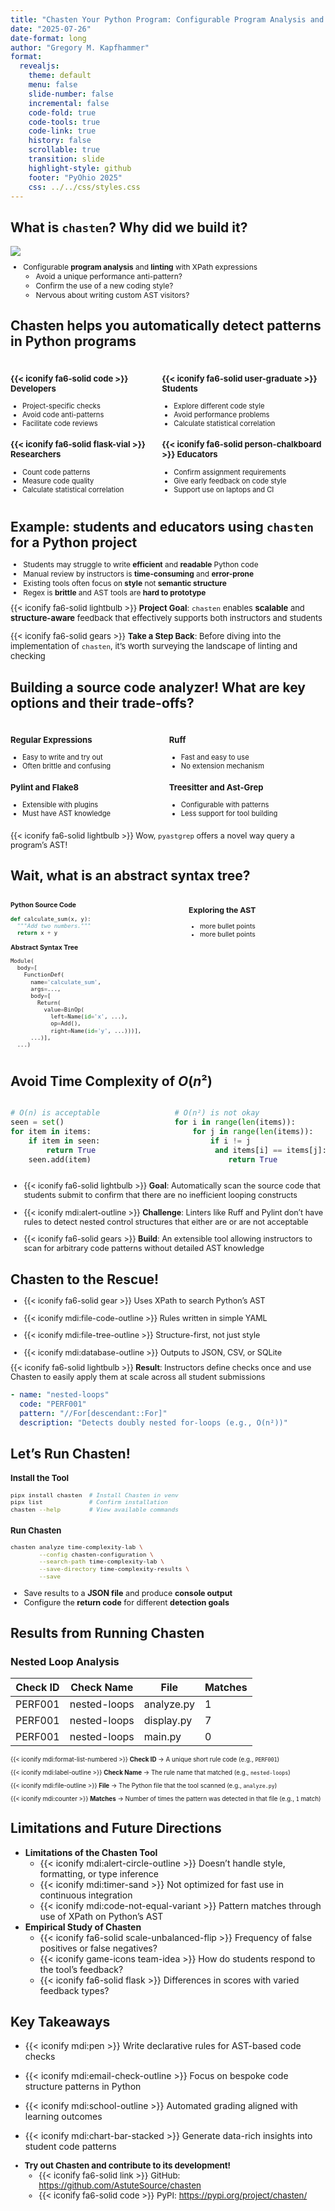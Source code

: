 ```yaml
---
title: "Chasten Your Python Program: Configurable Program Analysis and Linting with XPath" 
date: "2025-07-26"
date-format: long
author: "Gregory M. Kapfhammer"
format: 
  revealjs:
    theme: default
    menu: false
    slide-number: false
    incremental: false 
    code-fold: true
    code-tools: true
    code-link: true
    history: false
    scrollable: true
    transition: slide
    highlight-style: github
    footer: "PyOhio 2025"
    css: ../../css/styles.css
---
```


## What is `chasten`? Why did we build it?

![](chasten.svg)

::: {.incremental style="font-size: 0.85em; margin-top: -0.35em;"}

- Configurable **program analysis** and **linting** with XPath expressions
  - Avoid a unique performance anti-pattern?
  - Confirm the use of a new coding style?
  - Nervous about writing custom AST visitors?

:::

## Chasten helps you automatically detect patterns in Python programs

::: {.columns style="margin-top: 1.25em; font-size: 0.8em;"}

::: {.fragment .column .fade style="margin-top: 0.25em;"}

### {{< iconify fa6-solid code >}} Developers

- Project-specific checks
- Avoid code anti-patterns
- Facilitate code reviews

### {{< iconify fa6-solid flask-vial >}} Researchers

- Count code patterns
- Measure code quality
- Calculate statistical correlation

:::

::: {.fragment .column style="margin-top: 0.25em;"}

### {{< iconify fa6-solid user-graduate >}} Students

- Explore different code style
- Avoid performance problems
- Calculate statistical correlation

### {{< iconify fa6-solid person-chalkboard >}} Educators 

- Confirm assignment requirements
- Give early feedback on code style
- Support use on laptops and CI

:::

:::

## Example: students and educators using `chasten` for a Python project

::: {.incremental style="font-size: 0.85em; margin-top: -0.25em;"}

- Students may struggle to write **efficient** and **readable** Python code
- Manual review by instructors is **time-consuming** and **error-prone**
- Existing tools often focus on **style** not **semantic structure**
- Regex is **brittle** and AST tools are **hard to prototype**

:::

::: {.fragment .fade style="margin-top: -0.25em; font-size: 0.925em;"}

{{< iconify fa6-solid lightbulb >}} **Project Goal**: `chasten` enables
**scalable** and **structure-aware** feedback that effectively supports both
instructors and students

:::

::: {.fragment .fade style="margin-top: 0.5em; font-size: 0.925em;"}

{{< iconify fa6-solid gears >}} **Take a Step Back**: Before diving into the
implementation of `chasten`, it's worth surveying the landscape of linting and
checking

:::

## Building a source code analyzer! What are key options and their trade-offs?

::: {.columns style="margin-top: 1.25em; font-size: 0.8em;"}

::: {.fragment .column .fade style="margin-top: 0.25em;"}

### Regular Expressions

- Easy to write and try out
- Often brittle and confusing

### Pylint and Flake8

- Extensible with plugins
- Must have AST knowledge

:::

::: {.fragment .column style="margin-top: 0.25em;"}

### Ruff

- Fast and easy to use
- No extension mechanism

### Treesitter and Ast-Grep

- Configurable with patterns
- Less support for tool building

:::

:::

::: {.fragment .fade style="margin-top: -0.2em; font-size: 0.9em;"}

{{< iconify fa6-solid lightbulb >}} Wow, `pyastgrep` offers a novel way query a program's AST!

:::

## Wait, what is an abstract syntax tree?

::: {.columns style="margin-top: 1.25em; font-size: 0.75em;"}

::: {.column .fade width="50%"}

**Python Source Code**

```python
def calculate_sum(x, y):
  """Add two numbers."""
  return x + y
```

**Abstract Syntax Tree**

```python
Module(
  body=[
    FunctionDef(
      name='calculate_sum', 
      args=..., 
      body=[
        Return(
          value=BinOp(
            left=Name(id='x', ...), 
            op=Add(), 
            right=Name(id='y', ...)))], 
      ...)], 
  ...)
```

:::

::: {.column .fade width="40%"}

### Exploring the AST

- more bullet points
- more bullet points

:::

:::

## Avoid Time Complexity of $O(n²)$

::: {.columns}
::: {.column width="50%"}

```python
# O(n) is acceptable
seen = set()
for item in items:
    if item in seen:
        return True
    seen.add(item)
```
:::

::: {.column width="50%"}

```python
# O(n²) is not okay
for i in range(len(items)):
    for j in range(len(items)):
        if i != j 
         and items[i] == items[j]:
            return True
```
:::

:::

::: {.incremental .fade style="font-size: 0.9em; margin-top: 0.25em;"}

- {{< iconify fa6-solid lightbulb >}} **Goal**: Automatically scan the source
code that students submit to confirm that there are no inefficient looping
constructs

- {{< iconify mdi:alert-outline >}} **Challenge**: Linters like Ruff and Pylint
don't have rules to detect nested control structures that either are or are not
acceptable

- {{< iconify fa6-solid gears >}} **Build**: An extensible tool allowing
instructors to scan for arbitrary code patterns without detailed AST knowledge

:::

## Chasten to the Rescue!

::: {.incremental style="font-size: 0.9em; margin-top: -0.25em;"}

- {{< iconify fa6-solid gear >}} Uses XPath to search Python's AST

- {{< iconify mdi:file-code-outline >}} Rules written in simple YAML

- {{< iconify mdi:file-tree-outline >}} Structure-first, not just style

- {{< iconify mdi:database-outline >}} Outputs to JSON, CSV, or SQLite

:::

::: {.fragment .fade style="font-size: 0.9em; margin-top: -0.25em; margin-bottom: 0.45em;"}

{{< iconify fa6-solid lightbulb >}} **Result**: Instructors define checks once
and use Chasten to easily apply them at scale across all student submissions

:::

:::fragment

```yaml
- name: "nested-loops"
  code: "PERF001"
  pattern: "//For[descendant::For]"
  description: "Detects doubly nested for-loops (e.g., O(n²))"

```
:::

## Let's Run Chasten!

::: {.fragment .fade style="font-size: 0.8em;"}

### Install the Tool

```bash
pipx install chasten  # Install Chasten in venv
pipx list             # Confirm installation
chasten --help        # View available commands
```

:::

::: {.fragment .fade style="font-size: 0.8em; margin-top: 0.5em;"}

### Run Chasten

```bash
chasten analyze time-complexity-lab \
        --config chasten-configuration \
        --search-path time-complexity-lab \
        --save-directory time-complexity-results \
        --save
```

:::

::: {.fragment .fade style="font-size: 0.9em; margin-top: 0.15em; margin-bottom: 0.45em;"}

- Save results to a **JSON file** and produce **console output**
- Configure the **return code** for different **detection goals**

:::

## Results from Running Chasten

::: {.fragment .fade style="font-size: 1em;"}
### Nested Loop Analysis
| Check ID | Check Name     | File           | Matches |
|----------|----------------|----------------|---------|
| PERF001  | nested-loops   | analyze.py     | 1       |
| PERF001  | nested-loops   | display.py     | 7       |
| PERF001  | nested-loops   | main.py        | 0       |
:::

::: {.fragment .fade-down style="font-size: 0.7em; margin-top: 1em;"}

{{< iconify mdi:format-list-numbered >}} **Check ID** → A unique short rule code
(e.g., `PERF001`)

:::

::: {.fragment .fade-down style="font-size: 0.7em;"}

{{< iconify mdi:label-outline >}} **Check Name** → The rule name that matched
(e.g., `nested-loops`)

:::

::: {.fragment .fade-down style="font-size: 0.7em;"}

{{< iconify mdi:file-outline >}} **File** → The Python file that the tool
scanned (e.g., `analyze.py`)

:::

::: {.fragment .fade-down style="font-size: 0.7em;"}

{{< iconify mdi:counter >}} **Matches** → Number of times the pattern was
detected in that file (e.g., `1` match)

:::

## Limitations and Future Directions

::: {.incremental}

- **Limitations of the Chasten Tool**
  - {{< iconify mdi:alert-circle-outline >}} Doesn't handle style, formatting, or
  type inference
  - {{< iconify mdi:timer-sand >}} Not optimized for fast use in continuous
  integration
  - {{< iconify mdi:code-not-equal-variant >}} Pattern matches through use of
  XPath on Python's AST

- **Empirical Study of Chasten**
  - {{< iconify fa6-solid scale-unbalanced-flip >}} Frequency of false positives
  or false negatives?
  - {{< iconify game-icons team-idea >}} How do students respond to the tool's feedback?
  - {{< iconify fa6-solid flask >}} Differences in scores with varied feedback types?

:::

## Key Takeaways

::: {.incremental}

- {{< iconify mdi:pen >}} Write declarative rules for AST-based code checks

- {{< iconify mdi:email-check-outline >}} Focus on bespoke code structure patterns in Python

- {{< iconify mdi:school-outline >}} Automated grading aligned with learning outcomes

- {{< iconify mdi:chart-bar-stacked >}} Generate data-rich insights into student code patterns

:::

::: {.fragment .boxed-content style="font-size: 0.95em;"}

- **Try out Chasten and contribute to its development!**
  - {{< iconify fa6-solid link >}} GitHub: [https://github.com/AstuteSource/chasten](https://github.com/AstuteSource/chasten)
  - {{< iconify fa6-solid code >}} PyPI: [https://pypi.org/project/chasten/](https://pypi.org/project/chasten/)

:::
